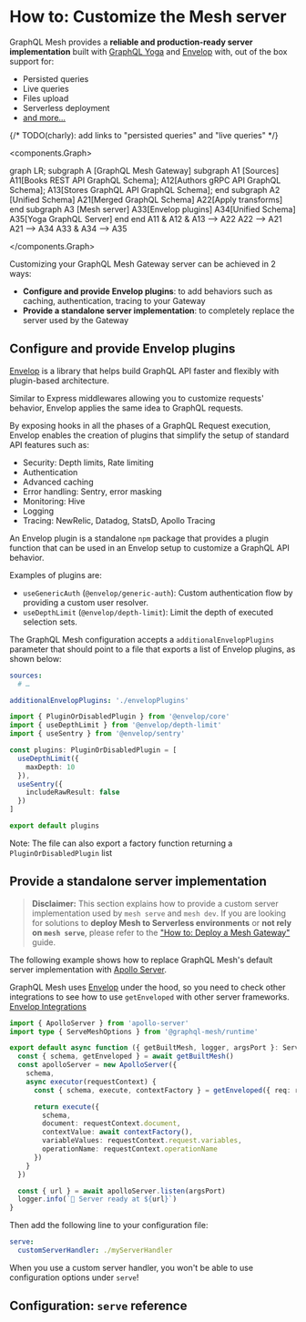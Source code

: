 
# How to: Customize the Mesh server

GraphQL Mesh provides a **reliable and production-ready server implementation** built with [GraphQL Yoga](https://graphql-yoga.com) and [Envelop](https://envelop.dev) with, out of the box support for:

- Persisted queries
- Live queries
- Files upload
- Serverless deployment
- [and more...](https://graphql-yoga.com/docs/quick-start)

{/* TODO(charly): add links to "persisted queries" and "live queries" */}

<components.Graph>

graph LR;
subgraph A [GraphQL Mesh Gateway]
subgraph A1 [Sources]
A11[Books REST API GraphQL Schema];
A12[Authors gRPC API GraphQL Schema];
A13[Stores GraphQL API GraphQL Schema];
end
subgraph A2 [Unified Schema]
A21[Merged GraphQL Schema]
A22[Apply transforms]
end
subgraph A3 [Mesh server]
A33[Envelop plugins]
A34[Unified Schema]
A35[Yoga GraphQL Server]
end
end
A11 & A12 & A13 --> A22
A22 --> A21
A21 --> A34
A33 & A34 --> A35

</components.Graph>

Customizing your GraphQL Mesh Gateway server can be achieved in 2 ways:

- **Configure and provide Envelop plugins**: to add behaviors such as caching, authentication, tracing to your Gateway
- **Provide a standalone server implementation**: to completely replace the server used by the Gateway

## Configure and provide Envelop plugins

[Envelop](https://envelop.dev) is a library that helps build GraphQL API faster and flexibly with plugin-based architecture.

Similar to Express middlewares allowing you to customize requests' behavior, Envelop applies the same idea to GraphQL requests.

By exposing hooks in all the phases of a GraphQL Request execution, Envelop enables the creation of plugins that simplify the setup of standard API features such as:

- Security: Depth limits, Rate limiting
- Authentication
- Advanced caching
- Error handling: Sentry, error masking
- Monitoring: Hive
- Logging
- Tracing: NewRelic, Datadog, StatsD, Apollo Tracing

An Envelop plugin is a standalone `npm` package that provides a plugin function that can be used in an Envelop setup to customize a GraphQL API behavior.

Examples of plugins are:

- `useGenericAuth` (`@envelop/generic-auth`): Custom authentication flow by providing a custom user resolver.
- `useDepthLimit` (`@envelop/depth-limit`): Limit the depth of executed selection sets.

The GraphQL Mesh configuration accepts a `additionalEnvelopPlugins` parameter that should point to a file that exports a list of Envelop plugins, as shown below:

```yaml filename=".meshrc.yaml"
sources:
  # …

additionalEnvelopPlugins: './envelopPlugins'
```

```ts filename="envelopPlugins.ts"
import { PluginOrDisabledPlugin } from '@envelop/core'
import { useDepthLimit } from '@envelop/depth-limit'
import { useSentry } from '@envelop/sentry'

const plugins: PluginOrDisabledPlugin = [
  useDepthLimit({
    maxDepth: 10
  }),
  useSentry({
    includeRawResult: false
  })
]

export default plugins
```

<Callout>Note: The file can also export a factory function returning a `PluginOrDisabledPlugin` list</Callout>

## Provide a standalone server implementation

> **Disclaimer:** This section explains how to provide a custom server implementation used by `mesh serve` and `mesh dev`. If you are looking for solutions to **deploy Mesh to Serverless environments** or **not rely on `mesh serve`**, please refer to the ["How to: Deploy a Mesh Gateway"](/docs/getting-started/deploy-mesh-gateway) guide.

The following example shows how to replace GraphQL Mesh's default server implementation with [Apollo Server](https://apollographql.com/docs/apollo-server).

GraphQL Mesh uses [Envelop](https://envelop.dev) under the hood, so you need to check other integrations to see how to use `getEnveloped` with other server frameworks. [Envelop Integrations](https://envelop.dev/docs/integrations)

```ts filename="myServerHandler.ts"
import { ApolloServer } from 'apollo-server'
import type { ServeMeshOptions } from '@graphql-mesh/runtime'

export default async function ({ getBuiltMesh, logger, argsPort }: ServeMeshOptions): Promise<void> {
  const { schema, getEnveloped } = await getBuiltMesh()
  const apolloServer = new ApolloServer({
    schema,
    async executor(requestContext) {
      const { schema, execute, contextFactory } = getEnveloped({ req: requestContext.request.http })

      return execute({
        schema,
        document: requestContext.document,
        contextValue: await contextFactory(),
        variableValues: requestContext.request.variables,
        operationName: requestContext.operationName
      })
    }
  })

  const { url } = await apolloServer.listen(argsPort)
  logger.info(`🚀 Server ready at ${url}`)
}
```

Then add the following line to your configuration file:

```yaml filename=".meshrc.yaml"
serve:
  customServerHandler: ./myServerHandler
```

<Callout>When you use a custom server handler, you won't be able to use configuration options under `serve`!</Callout>

## Configuration: `serve` reference


<API />
